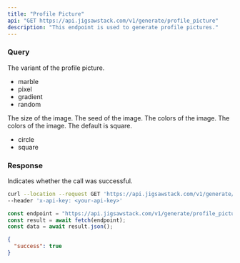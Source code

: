 ```yaml
---
title: "Profile Picture"
api: "GET https://api.jigsawstack.com/v1/generate/profile_picture"
description: "This endpoint is used to generate profile pictures."
---
```


### Query

<ParamField query="variant" type="string" default="marble">
  The variant of the profile picture.
  <ul>
    <li>marble</li>
    <li>pixel</li>
    <li>gradient</li>
    <li>random</li>
  </ul>
</ParamField>

<ParamField query="size" type="string" default="120">
  The size of the image.
</ParamField>

<ParamField query="seed" type="string">
  The seed of the image.
</ParamField>

<ParamField query="colors" type="string">
  The colors of the image.
</ParamField>

<ParamField query="shape" type="string" default="square">
  The colors of the image. The default is square.
    <ul>
    <li>circle</li>
    <li>square</li>
  </ul>

</ParamField>

<Snippet file="header.mdx" />

### Response

<ResponseField name="success" type="boolean">
  Indicates whether the call was successful.
</ResponseField>

<RequestExample>

```bash cURL
curl --location --request GET 'https://api.jigsawstack.com/v1/generate/profile_picture' \
--header 'x-api-key: <your-api-key>'
```

```javascript Node.js
const endpoint = "https://api.jigsawstack.com/v1/generate/profile_picture";
const result = await fetch(endpoint);
const data = await result.json();
```

</RequestExample>

<ResponseExample>

```json Response
{
  "success": true
}
```

</ResponseExample>
